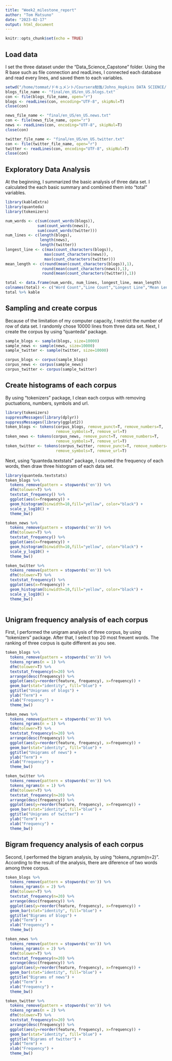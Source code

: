 ```yaml
---
title: "Week2_milestone_report"
author: "Tom Matsuno"
date: "2023-02-17"
output: html_document
---
```


```r
knitr::opts_chunk$set(echo = TRUE)
```

## Load data
 I set the three dataset under the "Data_Science_Capstone" folder. Using the R base such as file connection and readLines, I connected each database and read every lines, and saved them to each variables.
```r
setwd("/home/tommat/ドキュメント/Coursera勉強/Johns_Hopkins DATA SCIENCE/Data_Science_Capstone")
blogs_file_name <- "final/en_US/en_US.blogs.txt"
con <- file(blogs_file_name, open="r")
blogs <- readLines(con, encoding="UTF-8", skipNul=T)
close(con)

news_file_name <- "final/en_US/en_US.news.txt"
con <- file(news_file_name, open="r")
news <- readLines(con, encoding="UTF-8", skipNul=T)
close(con)

twitter_file_name <- "final/en_US/en_US.twitter.txt"
con <- file(twitter_file_name, open="r")
twitter <- readLines(con, encoding="UTF-8", skipNul=T)
close(con)

```

## Exploratory Data Analysis
 At the beginning, I summarized the basic analysis of three data set. I calculated the each basic summary and combined them into "total" variables.

```r
library(kableExtra)
library(quanteda)
library(tokenizers)

num_words <- c(sum(count_words(blogs)),
              sum(count_words(news)),
              sum(count_words(twitter)))
num_lines <- c(length(blogs), 
               length(news), 
               length(twitter))
longest_line <- c(max(count_characters(blogs)),
                 max(count_characters(news)),
                 max(count_characters(twitter)))
mean_length <- c(round(mean(count_characters(blogs)),1),
                round(mean(count_characters(news)),1),
                round(mean(count_characters(twitter)),1))

total <- data.frame(num_words, num_lines, longest_line, mean_length)
colnames(total) <- c("Word Count","Line Count","Longest Line","Mean Length")
total %>% kable

```

## Sampling and create corpus
 Because of the limitation of my computer capacity, I restrict the number of row of data set. I randomly chose 10000 lines from three data set. Next, I create the corpus by using "quanteda" package.
```r
sample_blogs <- sample(blogs, size=10000)
sample_news <- sample(news, size=10000)
sample_twitter <- sample(twitter, size=10000)

corpus_blogs <- corpus(sample_blogs)
corpus_news <- corpus(sample_news)
corpus_twitter <- corpus(sample_twitter)

```

## Create histograms of each corpus
 By using "tokenizers" package, I clean each corpus with removing puctuations, numbers, symbols and url.

```r
library(tokenizers)
suppressMessages(library(dplyr))
suppressMessages(library(ggplot2))
token_blogs <- tokens(corpus_blogs, remove_punct=T, remove_numbers=T,
                      remove_symbols=T, remove_url=T)
token_news <- tokens(corpus_news, remove_punct=T, remove_numbers=T,
                      remove_symbols=T, remove_url=T)
token_twitter <- tokens(corpus_twitter, remove_punct=T, remove_numbers=T,
                      remove_symbols=T, remove_url=T)

```

 Next, using "quanteda.textstats" package, I counted the frequency of each words, then draw three histogram of each data set.
```r
library(quanteda.textstats)
token_blogs %>% 
  tokens_remove(pattern = stopwords('en')) %>% 
  dfm(tolower=T) %>% 
  textstat_frequency() %>% 
  ggplot(aes(x=frequency)) +
  geom_histogram(binwidth=10,fill="yellow", color="black") +
  scale_y_log10() +
  theme_bw()

token_news %>% 
  tokens_remove(pattern = stopwords('en')) %>% 
  dfm(tolower=T) %>% 
  textstat_frequency() %>% 
  ggplot(aes(x=frequency)) +
  geom_histogram(binwidth=10,fill="yellow", color="black") +
  scale_y_log10() +
  theme_bw()

token_twitter %>% 
  tokens_remove(pattern = stopwords('en')) %>% 
  dfm(tolower=T) %>% 
  textstat_frequency() %>% 
  ggplot(aes(x=frequency)) +
  geom_histogram(binwidth=10,fill="yellow", color="black") +
  scale_y_log10() +
  theme_bw()
 
```

## Unigram frequency analysis of each corpus
 First, I performed the unigram analysis of three corpus, by using "tokenizers" package. After that, I select top 20 most freuent words. The ranking of three corpus is quite different as you see. 
```r
token_blogs %>% 
  tokens_remove(pattern = stopwords('en')) %>% 
  tokens_ngrams(n = 1) %>%
  dfm(tolower=T) %>% 
  textstat_frequency(n=20) %>% 
  arrange(desc(frequency)) %>% 
  ggplot(aes(y=reorder(feature, frequency), x=frequency)) +
  geom_bar(stat="identity", fill="blue") +
  ggtitle("Unigrams of blogs") +
  ylab("Term") +
  xlab("Frequency") +
  theme_bw()

token_news %>% 
  tokens_remove(pattern = stopwords('en')) %>% 
  tokens_ngrams(n = 1) %>%
  dfm(tolower=T) %>% 
  textstat_frequency(n=20) %>% 
  arrange(desc(frequency)) %>% 
  ggplot(aes(y=reorder(feature, frequency), x=frequency)) +
  geom_bar(stat="identity", fill="blue") +
  ggtitle("Unigrams of news") +
  ylab("Term") +
  xlab("Frequency") +
  theme_bw()

token_twitter %>% 
  tokens_remove(pattern = stopwords('en')) %>% 
  tokens_ngrams(n = 1) %>%
  dfm(tolower=T) %>% 
  textstat_frequency(n=20) %>% 
  arrange(desc(frequency)) %>% 
  ggplot(aes(y=reorder(feature, frequency), x=frequency)) +
  geom_bar(stat="identity", fill="blue") +
  ggtitle("Unigrams of twitter") +
  ylab("Term") +
  xlab("Frequency") +
  theme_bw()
```

## Bigram frequency analysis of each corpus
 Second, I performed the bigram analysis, by using "tokens_ngram(n=2)". According to the result of the analysis, there are diference of two words among three corpus.
```r
token_blogs %>% 
  tokens_remove(pattern = stopwords('en')) %>% 
  tokens_ngrams(n = 2) %>%
  dfm(tolower=T) %>% 
  textstat_frequency(n=20) %>% 
  arrange(desc(frequency)) %>% 
  ggplot(aes(y=reorder(feature, frequency), x=frequency)) +
  geom_bar(stat="identity", fill="blue") +
  ggtitle("Bigrams of blogs") +
  ylab("Term") +
  xlab("Frequency") +
  theme_bw()

token_news %>% 
  tokens_remove(pattern = stopwords('en')) %>% 
  tokens_ngrams(n = 2) %>%
  dfm(tolower=T) %>% 
  textstat_frequency(n=20) %>% 
  arrange(desc(frequency)) %>% 
  ggplot(aes(y=reorder(feature, frequency), x=frequency)) +
  geom_bar(stat="identity", fill="blue") +
  ggtitle("Bigrams of news") +
  ylab("Term") +
  xlab("Frequency") +
  theme_bw()

token_twitter %>% 
  tokens_remove(pattern = stopwords('en')) %>% 
  tokens_ngrams(n = 2) %>%
  dfm(tolower=T) %>% 
  textstat_frequency(n=20) %>% 
  arrange(desc(frequency)) %>% 
  ggplot(aes(y=reorder(feature, frequency), x=frequency)) +
  geom_bar(stat="identity", fill="blue") +
  ggtitle("Bigrams of twitter") +
  ylab("Term") +
  xlab("Frequency") +
  theme_bw()
```


